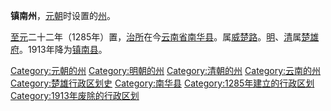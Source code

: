 '''镇南州'''，[[元朝|元朝]]时设置的[[州|州]]。

[[至元_(忽必烈)|至元]]二十二年（1285年）置，[[治所|治所]]在今[[云南省|云南省]][[南华县|南华县]]。属[[威楚路|威楚路]]。[[明朝|明]]、[[清朝|清]]属[[楚雄府|楚雄府]]。1913年降为[[镇南县|镇南县]]。 
{{清朝云南行政区划}}
{{明朝云南行政区划}}
{{元朝云南行政区划}}
{{云南行政区划小作品}}
[[Category:元朝的州|Category:元朝的州]]
[[Category:明朝的州|Category:明朝的州]]
[[Category:清朝的州|Category:清朝的州]]
[[Category:云南的州|Category:云南的州]]
[[Category:楚雄行政区划史|Category:楚雄行政区划史]]
[[Category:南华县|Category:南华县]]
[[Category:1285年建立的行政区划|Category:1285年建立的行政区划]]
[[Category:1913年废除的行政区划|Category:1913年废除的行政区划]]